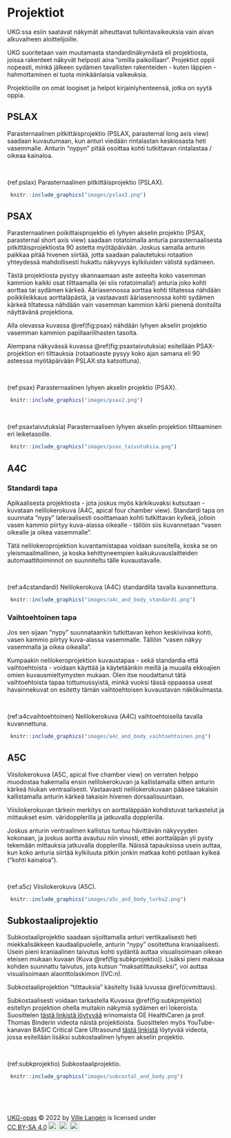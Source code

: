 # Projektiot

UKG:ssa esiin saatavat näkymät aiheuttavat tulkintavaikeuksia vain aivan alkuvaiheen aloittelijoille.

UKG suoritetaan vain muutamasta standardinäkymästä eli projektiosta, joissa rakenteet näkyvät helposti aina "omilla paikoillaan". Projektiot oppii nopeasti, minkä jälkeen sydämen tavallisten rakenteiden - kuten läppien - hahmottaminen ei tuota minkäänlaisia vaikeuksia.

Projektioille on omat loogiset ja helpot kirjainlyhenteensä, jotka on syytä oppia. 

## PSLAX

Parasternaalinen pitkittäisprojektio (PSLAX, parasternal long axis view) saadaan kuvautumaan, kun anturi viedään rintalastan keskiosasta heti vasemmalle. Anturin "nypyn" pitää osoittaa kohti tutkittavan rintalastaa / oikeaa kainaloa.

<br />


(ref:pslax) Parasternaalinen pitkittäisprojektio (PSLAX).

```r
 knitr::include_graphics("images/pslax2.png")
```


## PSAX

Parasternaalinen poikittaisprojektio eli lyhyen akselin projektio (PSAX, parasternal short axis view) saadaan rotatoimalla anturia parasternaalisesta pitkittäisprojektiosta 90 astetta myötäpäivään. Joskus samalla anturin paikkaa pitää hivenen siirtää, jotta saadaan palautetuksi rotaation yhteydessä mahdollisesti hukattu näkyvyys kylkiluiden välistä sydämeen.

Tästä projektiosta pystyy skannaamaan aste asteelta koko vasemman kammion kaikki osat tilttaamalla (ei siis rotatoimalla!) anturia joko kohti aorttaa tai sydämen kärkeä. Ääriasennossa aorttaa kohti tiltatessa nähdään poikkileikkaus aorttaläpästä, ja vastaavasti ääriasennossa kohti sydämen kärkeä tiltatessa nähdään vain vasemman kammion kärki pienenä donitsilta näyttävänä projektiona.

Alla olevassa kuvassa \@ref(fig:psax) nähdään lyhyen akselin projektio vasemman kammion papillaarilihasten tasolta. 

Alempana näkyvässä kuvassa \@ref(fig:psaxtaivutuksia) esitellään PSAX-projektion eri tilttauksia (rotaatioaste pysyy koko ajan samana eli 90 asteessa myötäpäivään PSLAX:sta katsottuna).  


<br />


(ref:psax) Parasternaalinen lyhyen akselin projektio (PSAX).

```r
 knitr::include_graphics("images/psax2.png")
```


<br />


(ref:psaxtaivutuksia) Parasternaalisen lyhyen akselin projektion tilttaaminen eri leiketasoille.

```r
 knitr::include_graphics("images/psax_taivutuksia.png")
```


## A4C

### Standardi tapa

Apikaalisesta projektiosta - jota joskus myös kärkikuvaksi kutsutaan - kuvataan nelilokerokuva (A4C, apical four chamber view). Standardi tapa on suunnata "nypy" lateraalisesti osoittamaan kohti tutkittavan kylkeä, jolloin vasen kammio piirtyy kuva-alassa oikealle - tällöin siis kuvannetaan "vasen oikealle ja oikea vasemmalle".

Tätä nelilokeroprojektion kuvantamistapaa voidaan suositella, koska se on yleismaailmallinen, ja koska kehittyneempien kaikukuvauslaitteiden automaattitoiminnot on suunniteltu tälle kuvaustavalle.

<br />


(ref:a4cstandardi) Nelilokerokuva (A4C) standardilla tavalla kuvannettuna.

```r
 knitr::include_graphics("images/a4c_and_body_standardi.png")
```



### Vaihtoehtoinen tapa

Jos sen sijaan "nypy" suunnataankin tutkittavan kehon keskiviivaa kohti, vasen kammio piirtyy kuva-alassa vasemmalle. Tällöin "vasen näkyy vasemmalla ja oikea oikealla".

Kumpaakin nelilokeroprojektion kuvaustapaa - sekä standardia että vaihtoehtoista - voidaan käyttää ja käytetäänkin meillä ja muualla ekkoajien omien kuvausmieltymysten mukaan. Olen itse noudattanut tätä vaihtoehtoista tapaa tottumussyistä, minkä vuoksi tässä oppaassa useat havainnekuvat on esitetty tämän vaihtoehtoisen kuvaustavan näkökulmasta.

<br />


(ref:a4cvaihtoehtoinen) Nelilokerokuva (A4C) vaihtoehtoisella tavalla kuvannettuna.

```r
 knitr::include_graphics("images/a4c_and_body_vaihtoehtoinen.png")
```




## A5C

Viisilokerokuva (A5C, apical five chamber view) on verraten helppo muodostaa hakemalla ensin nelilokerokuvan ja kallistamalla sitten anturin kärkeä hiukan ventraalisesti. Vastaavasti nelilokerokuvaan pääsee takaisin kallistamalla anturin kärkeä takaisin hivenen dorsaalisuuntaan.

Viisilokerokuvan tärkein merkitys on aorttaläppään kohdistuvat tarkastelut ja mittaukset esim. väridopplerilla ja jatkuvalla dopplerilla.

Joskus anturin ventraalinen kallistus tuntuu hävittävän näkyvyyden kokonaan, ja joskus aortta avautuu niin vinosti, ettei aorttaläpän yli pysty tekemään mittauksia jatkuvalla dopplerilla. Näissä tapauksissa usein auttaa, kun koko anturia siirtää kylkiluuta pitkin jonkin matkaa kohti potilaan kylkeä ("kohti kainaloa").

<br />


(ref:a5c) Viisilokerokuva (A5C).

```r
 knitr::include_graphics("images/a5c_and_body_turku2.png")
```



## Subkostaaliprojektio

Subkostaaliprojektio saadaan sijoittamalla anturi vertikaalisesti heti miekkalisäkkeen kaudaalipuolelle, anturin "nypy" osoitettuna kraniaalisesti. Usein pieni kraniaalinen taivutus kohti sydäntä auttaa visualisoimaan oikean eteisen mukaan kuvaan (Kuva \@ref(fig:subkprojektio)). Lisäksi pieni maksaa kohden suunnattu taivutus, jota kutsun "maksatilttaukseksi", voi auttaa visualisoimaan alaonttolaskimon (IVC:n).

Subkostaaliprojektion "tilttauksia" käsitelty lisää luvussa \@ref(icvmittaus).

Subkostaalisesti voidaan tarkastella Kuvassa \@ref(fig:subkprojektio) esitellyn projektion ohella muitakin näkymiä sydämen eri lokeroista. Suosittelen [tästä linkistä löytyvää](https://www.youtube.com/watch?v=3y15C3mYocA) erinomaista GE HealthCaren ja prof. Thomas Binderin videota näistä projektioista. Suosittelen myös YouTube-kanavan BASIC Critical Care Ultrasound [tästä linkistä](https://www.youtube.com/watch?v=MXCvktFy72E) löytyvää videota, jossa esitellään lisäksi subkostaalinen lyhyen akselin projektio.


<br />


(ref:subkprojektio) Subkostaaliprojektio.

```r
 knitr::include_graphics("images/subcostal_and_body.png")
```




<br/>
<br/>
<br/>
<p xmlns:cc="http://creativecommons.org/ns#" xmlns:dct="http://purl.org/dc/terms/"><a property="dct:title" rel="cc:attributionURL" href="https://ukg-opas.netlify.app/">UKG-opas</a> © 2022 by <a rel="cc:attributionURL dct:creator" property="cc:attributionName" href="https://www.linkedin.com/in/ville-langen/">Ville Langén</a> is licensed under <a href="https://creativecommons.org/licenses/by-sa/4.0/?ref=chooser-v1" target="_blank" rel="license noopener noreferrer" style="display:inline-block;">CC BY-SA 4.0<img style="height:22px!important;margin-left:3px;vertical-align:text-bottom;" src="https://mirrors.creativecommons.org/presskit/icons/cc.svg?ref=chooser-v1" alt=""><img style="height:22px!important;margin-left:3px;vertical-align:text-bottom;" src="https://mirrors.creativecommons.org/presskit/icons/by.svg?ref=chooser-v1" alt=""><img style="height:22px!important;margin-left:3px;vertical-align:text-bottom;" src="https://mirrors.creativecommons.org/presskit/icons/sa.svg?ref=chooser-v1" alt=""></a></p>

